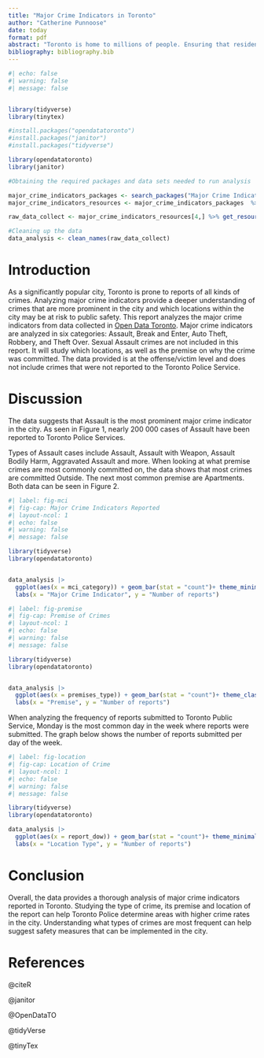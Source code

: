```yaml
---
title: "Major Crime Indicators in Toronto"
author: "Catherine Punnoose"
date: today
format: pdf
abstract: "Toronto is home to millions of people. Ensuring that residents in Toronto are safe is a responsibility of Toronto Police. This responsibility includes receiving reports on crimes committed within the city. By studying major crime indicators in the city of Toronto, the report provides an analysis of the types of major crime indicators reported, its premise, and location of report."
bibliography: bibliography.bib
---
```



```r
#| echo: false
#| warning: false
#| message: false


library(tidyverse)
library(tinytex)

#install.packages("opendatatoronto")
#install.packages("janitor")
#install.packages("tidyverse")

library(opendatatoronto)
library(janitor)

#Obtaining the required packages and data sets needed to run analysis

major_crime_indicators_packages <- search_packages("Major Crime Indicators")
major_crime_indicators_resources <- major_crime_indicators_packages  %>% list_package_resources()

raw_data_collect <- major_crime_indicators_resources[4,] %>% get_resource()

#Cleaning up the data
data_analysis <- clean_names(raw_data_collect)

```

# Introduction

  As a significantly popular city, Toronto is prone to reports of all kinds of crimes. Analyzing major crime indicators provide a deeper understanding of crimes that are more prominent in the city and which locations within the city may be at risk to public safety. This report analyzes the major crime indicators from data collected in [Open Data Toronto](https://open.toronto.ca/). Major crime indicators are analyzed in six categories: Assault, Break and Enter, Auto Theft, Robbery, and Theft Over. Sexual Assault crimes are not included in this report. It will study which locations, as well as the premise on why the crime was committed. The data provided is at the offense/victim level and does not include crimes that were not reported to the Toronto Police Service. 

# Discussion 

  The data suggests that Assault is the most prominent major crime indicator in the city. As seen in Figure 1, nearly 200 000 cases of Assault have been reported to Toronto Police Services. 
  
  Types of Assault cases include Assault, Assault with Weapon, Assault Bodily Harm, Aggravated Assault and more. When looking at what premise crimes are most commonly committed on, the data shows that most crimes are committed Outside. The next most common premise are Apartments. Both data can be seen in Figure 2. 

```r
#| label: fig-mci
#| fig-cap: Major Crime Indicators Reported
#| layout-ncol: 1
#| echo: false
#| warning: false
#| message: false

library(tidyverse)
library(opendatatoronto)


data_analysis |>
  ggplot(aes(x = mci_category)) + geom_bar(stat = "count")+ theme_minimal() + 
  labs(x = "Major Crime Indicator", y = "Number of reports") 


```




```r
#| label: fig-premise
#| fig-cap: Premise of Crimes
#| layout-ncol: 1
#| echo: false
#| warning: false
#| message: false

library(tidyverse)
library(opendatatoronto)


data_analysis |>
  ggplot(aes(x = premises_type)) + geom_bar(stat = "count")+ theme_classic() + 
  labs(x = "Premise", y = "Number of reports") 


```

When analyzing the frequency of reports submitted to Toronto Public Service, Monday is the most common day in the week where reports were submitted. The graph below shows the number of reports submitted per day of the week. 

```r
#| label: fig-location
#| fig-cap: Location of Crime
#| layout-ncol: 1
#| echo: false
#| warning: false
#| message: false

library(tidyverse)
library(opendatatoronto)

data_analysis |>
  ggplot(aes(x = report_dow)) + geom_bar(stat = "count")+ theme_minimal() + 
  labs(x = "Location Type", y = "Number of reports") 

```

# Conclusion 

  Overall, the data provides a thorough analysis of major crime indicators reported in Toronto. Studying the type of crime, its premise and location of the report can help Toronto Police determine areas with higher crime rates in the city. Understanding what types of crimes are most frequent can help suggest safety measures that can be implemented in the city. 

\newpage
# References 

@citeR

@janitor

@OpenDataTO

@tidyVerse

@tinyTex
